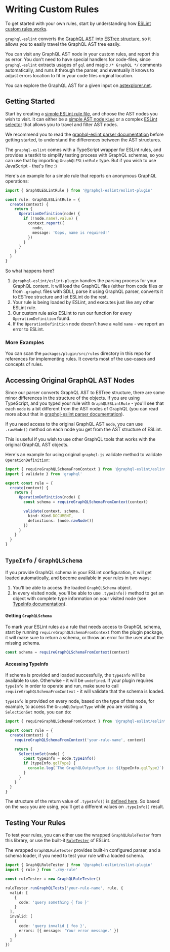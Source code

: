 # Writing Custom Rules

To get started with your own rules, start by understanding how
[ESLint custom rules works](https://eslint.org/docs/developer-guide/working-with-rules).

`graphql-eslint` converts the [GraphQL AST](https://graphql.org/graphql-js/language) into
[ESTree structure](https://github.com/estree/estree), so it allows you to easily travel the GraphQL
AST tree easily.

You can visit any GraphQL AST node in your custom rules, and report this as error. You don't need to
have special handlers for code-files, since `graphql-eslint` extracts usages of `gql` and magic
`/* GraphQL */` comments automatically, and runs it through the parser, and eventually it knows to
adjust errors location to fit in your code files original location.

You can explore the GraphQL AST for a given input on
[astexplorer.net](https://astexplorer.net/#/gist/e72aaccc1e57cbba41659d73cabbf75c/f10ee29317a31ff8012a21762a382c4a03c34d40).

## Getting Started

Start by creating a
[simple ESLint rule file](https://eslint.org/docs/developer-guide/working-with-rules), and choose
the AST nodes you wish to visit. It can either be a
[simple AST node `Kind`](https://github.com/graphql/graphql-js/blob/master/src/language/kinds.d.ts)
or a complex [ESLint selector](https://eslint.org/docs/developer-guide/selectors) that allows you to
travel and filter AST nodes.

We recommend you to read the [graphql-eslint parser documentation](parser.md) before getting
started, to understand the differences between the AST structures.

The `graphql-eslint` comes with a TypeScript wrapper for ESLint rules, and provides a testkit to
simplify testing process with GraphQL schemas, so you can use that by importing `GraphQLESLintRule`
type. But if you wish to use JavaScript - that's fine :)

Here's an example for a simple rule that reports on anonymous GraphQL operations:

```ts filename="your-rule-name.ts"
import { GraphQLESLintRule } from '@graphql-eslint/eslint-plugin'

const rule: GraphQLESLintRule = {
  create(context) {
    return {
      OperationDefinition(node) {
        if (!node.name?.value) {
          context.report({
            node,
            message: 'Oops, name is required!'
          })
        }
      }
    }
  }
}
```

So what happens here?

1. `@graphql-eslint/eslint-plugin` handles the parsing process for your GraphQL content. It will
   load the GraphQL files (either from code files or from `.graphql` files with SDL), parse it using
   GraphQL parser, converts it to ESTree structure and let ESLint do the rest.
1. Your rule is being loaded by ESLint, and executes just like any other ESLint rule.
1. Our custom rule asks ESLint to run our function for every `OperationDefinition` found.
1. If the `OperationDefinition` node doesn't have a valid `name` - we report an error to ESLint.

### More Examples

You can scan the `packages/plugin/src/rules` directory in this repo for references for implementing
rules. It coverts most of the use-cases and concepts of rules.

## Accessing Original GraphQL AST Nodes

Since our parser converts GraphQL AST to ESTree structure, there are some minor differences in the
structure of the objects. If you are using TypeScript, and you typed your rule with
`GraphQLESLintRule` - you'll see that each `node` is a bit different from the AST nodes of GraphQL
(you can read more about that in [graphql-eslint parser documentation](parser.md)).

If you need access to the original GraphQL AST `node`, you can use `.rawNode()` method on each node
you get from the AST structure of ESLint.

This is useful if you wish to use other GraphQL tools that works with the original GraphQL AST
objects.

Here's an example for using original `graphql-js` validate method to validate `OperationDefinition`:

```ts filename="your-rule-name.ts"
import { requireGraphQLSchemaFromContext } from '@graphql-eslint/eslint-plugin'
import { validate } from 'graphql'

export const rule = {
  create(context) {
    return {
      OperationDefinition(node) {
        const schema = requireGraphQLSchemaFromContext(context)

        validate(context, schema, {
          kind: Kind.DOCUMENT,
          definitions: [node.rawNode()]
        })
      }
    }
  }
}
```

## `TypeInfo` / `GraphQLSchema`

If you provide GraphQL schema in your ESLint configuration, it will get loaded automatically, and
become available in your rules in two ways:

1. You'll be able to access the loaded `GraphQLSchema` object.
2. In every visited node, you'll be able to use `.typeInfo()` method to get an object with complete
   type information on your visited node (see
   [TypeInfo documentation](https://graphql.org/graphql-js/utilities/#typeinfo)).

#### Getting `GraphQLSchema`

To mark your ESLint rules as a rule that needs access to GraphQL schema, start by running
`requireGraphQLSchemaFromContext` from the plugin package, it will make sure to return a schema, or
throw an error for the user about the missing schema.

```ts
const schema = requireGraphQLSchemaFromContext(context)
```

#### Accessing TypeInfo

If schema is provided and loaded successfully, the `typeInfo` will be available to use. Otherwise -
it will be `undefined`. If your plugin requires `typeInfo` in order to operate and run, make sure to
call `requireGraphQLSchemaFromContext` - it will validate that the schema is loaded.

`typeInfo` is provided on every node, based on the type of that node, for example, to access the
`GraphQLOutputType` while you are visiting a `SelectionSet` node, you can do:

```ts filename="your-rule-name.ts"
import { requireGraphQLSchemaFromContext } from '@graphql-eslint/eslint-plugin'

export const rule = {
  create(context) {
    requireGraphQLSchemaFromContext('your-rule-name', context)

    return {
      SelectionSet(node) {
        const typeInfo = node.typeInfo()
        if (typeInfo.gqlType) {
          console.log(`The GraphQLOutputType is: ${typeInfo.gqlType}`)
        }
      }
    }
  }
}
```

The structure of the return value of `.typeInfo()` is
[defined here](https://github.com/B2o5T/graphql-eslint/blob/master/packages/plugin/src/estree-converter/converter.ts#L32-L40).
So based on the `node` you are using, you'll get a different values on `.typeInfo()` result.

## Testing Your Rules

To test your rules, you can either use the wrapped `GraphQLRuleTester` from this library, or use the
built-it [`RuleTester`](https://eslint.org/docs/developer-guide/working-with-rules#rule-unit-tests)
of ESLint.

The wrapped `GraphQLRuleTester` provides built-in configured parser, and a schema loader, if you
need to test your rule with a loaded schema.

```ts filename="your-rule-name.spec.ts"
import { GraphQLRuleTester } from '@graphql-eslint/eslint-plugin'
import { rule } from './my-rule'

const ruleTester = new GraphQLRuleTester()

ruleTester.runGraphQLTests('your-rule-name', rule, {
  valid: [
    {
      code: 'query something { foo }'
    }
  ],
  invalid: [
    {
      code: 'query invalid { foo }',
      errors: [{ message: 'Your error message.' }]
    }
  ]
})
```
